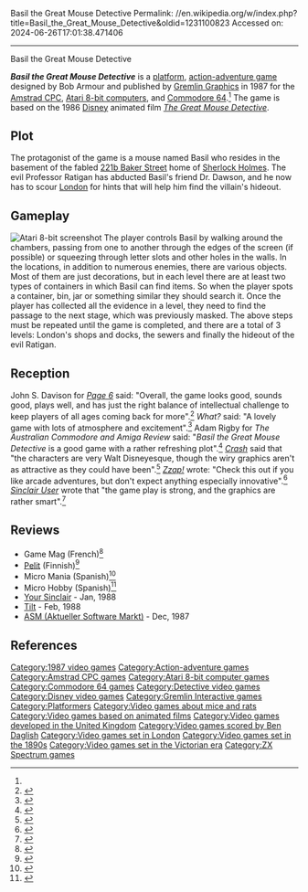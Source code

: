 Basil the Great Mouse Detective
Permalink: //en.wikipedia.org/w/index.php?title=Basil_the_Great_Mouse_Detective&oldid=1231100823
Accessed on: 2024-06-26T17:01:38.471406



------
Basil the Great Mouse Detective
{{Short description|1987 video game}}
{{about|the video game|the film it is based on|The Great Mouse Detective}}
{{Infobox video game
| collapsible = 
| state = 
| italic title = 
| title = Basil the Great Mouse Detective
| image = Basel the Great Mouse Detective cover.jpg
| alt = 
| caption = 
| designer = Bob Armour<ref name="giantlist"/>
| publisher = [[Gremlin Graphics]]
| composer = [[Ben Daglish]]
| series = 
| engine = 
| platforms = [[Amstrad CPC]], [[Atari 8-bit]], [[Commodore 64]], [[ZX Spectrum]]
| released = 1987<ref name="giantlist"/>
| genre = [[Platform game|Platform]], [[Action-adventure game|action-adventure]]
| modes = 
}}

'''''Basil the Great Mouse Detective''''' is a [[Platform game|platform]], [[action-adventure game]] designed by Bob Armour and published by [[Gremlin Graphics]] in 1987 for the [[Amstrad CPC]], [[Atari 8-bit computers]], and [[Commodore 64]].<ref name="giantlist"/> The game is based on the 1986 [[The Walt Disney Company|Disney]] animated film ''[[The Great Mouse Detective]]''.

==Plot==
The protagonist of the game is a mouse named Basil who resides in the basement of the fabled [[221b Baker Street]] home of [[Sherlock Holmes]]. The evil Professor Ratigan has abducted Basil's friend Dr. Dawson, and he now has to scour [[London]] for hints that will help him find the villain's hideout. 

==Gameplay==
[[File:Basil_the_Great_Mouse_Detective_Atari_8-bit_PAL_screenshot.png|thumb|left|Atari 8-bit screenshot]]
The player controls Basil by walking around the chambers, passing from one to another through the edges of the screen (if possible) or squeezing through letter slots and other holes in the walls. In the locations, in addition to numerous enemies, there are various objects. Most of them are just decorations, but in each level there are at least two types of containers in which Basil can find items. So when the player spots a container, bin, jar or something similar they should search it. Once the player has collected all the evidence in a level, they need to find the passage to the next stage, which was previously masked. The above steps must be repeated until the game is completed, and there are a total of 3 levels: London's shops and docks, the sewers and finally the hideout of the evil Ratigan.

==Reception==
John S. Davison for ''[[Page 6]]'' said: "Overall, the game looks good, sounds good, plays well, and has just the right balance of intellectual challenge to keep players of all ages coming back for more".<ref>{{Cite web|url=http://archive.org/details/Page6-33-May88/page/68/mode/2up|title=Page6 33 May88|accessdate=25 February 2021|via=Internet Archive}}</ref> ''What?'' said: "A lovely game with lots of atmosphere and excitement".<ref>{{Cite web|url=http://archive.org/details/what-poke-vol.-2-iss.-4-january-1988/page/6/mode/2up|title=What Poke ? Vol. 2 Iss. 4 January 1988|date=25 January 1988|accessdate=25 February 2021|via=Internet Archive}}</ref> Adam Rigby for ''The Australian Commodore and Amiga Review'' said: "''Basil the Great Mouse Detective'' is a good game with a rather refreshing plot".<ref>{{Cite web|url=http://archive.org/details/Australian_Commodore_and_Amiga_Review_The_Volume_5_Issue_4_1988-04_Saturday_Magazine_AU/page/n53/mode/2up|title=Australian Commodore and Amiga Review, The - Volume 5 Issue 4 (1988-04) (Saturday Magazine) (AU)|date=25 April 1988|accessdate=25 February 2021|via=Internet Archive}}</ref> ''[[Crash (magazine)|Crash]]'' said that "the characters are very Walt Disneyesque, though the wiry graphics aren't as attractive as they could have been".<ref>{{Cite web|url=http://archive.org/details/Crash_No._47_1987-12_Newsfield_GB/page/n121/mode/2up|title=Crash - No. 47 (1987-12) (Newsfield) (GB)|date=25 December 1987|accessdate=25 February 2021|via=Internet Archive}}</ref> ''[[Zzap!64|Zzap!]]'' wrote: "Check this out if you like arcade adventures, but don't expect anything especially innovative".<ref>{{Cite web|url=http://archive.org/details/zzapp_64_issue_033_600dpi/page/n163/mode/2up|title=Zzap! 64 Issue 033 (HQ)|accessdate=25 February 2021|via=Internet Archive}}</ref> ''[[Sinclair User]]'' wrote that "the game play is strong, and the graphics are rather smart".<ref>{{Cite web|url=http://archive.org/details/Sinclair_User_069/page/15/mode/2up|title=Sinclair User 069|accessdate=25 February 2021|via=Internet Archive}}</ref>

==Reviews==
* Game Mag (French)<ref>{{Cite web|url=http://archive.org/details/game-mag-02acme/page/n39/mode/2up|title=GAME MAG 02|date=25 February 1987|accessdate=25 February 2021|via=Internet Archive}}</ref>
* [[Pelit]] (Finnish)<ref>{{Cite web|url=http://archive.org/details/pelitvuosikirja1988/page/n31/mode/2up|title=Pelit Vuosikirja 1988|date=25 February 1988|accessdate=25 February 2021|via=Internet Archive}}</ref>
* Micro Mania (Spanish)<ref>{{Cite web|url=http://archive.org/details/MicromaniaPrimerEpocaspanishIssue31/page/n17/mode/2up|title=Micromania Primera Epoca (Spanish) Issue 31|accessdate=25 February 2021|via=Internet Archive}}</ref>
* Micro Hobby (Spanish)<ref>{{Cite web|url=http://archive.org/details/microhobby-magazine-167.pdf/page/n27/mode/2up|title=MicroHobby Magazine Issue 167|accessdate=25 February 2021|via=Internet Archive}}</ref>
* [[Your Sinclair]] - Jan, 1988
* [[Tilt (French magazine)|Tilt]] - Feb, 1988
* [[ASM (Aktueller Software Markt)]] - Dec, 1987

==References==
{{reflist|refs=
<ref name="giantlist">{{cite web|title=The Giant List of Classic Game Programmers|url=https://dadgum.com/giantlist/|last1=Hague|first1=James}}</ref>
}}

[[Category:1987 video games]]
[[Category:Action-adventure games]]
[[Category:Amstrad CPC games]]
[[Category:Atari 8-bit computer games]]
[[Category:Commodore 64 games]]
[[Category:Detective video games]]
[[Category:Disney video games]]
[[Category:Gremlin Interactive games]]
[[Category:Platformers]]
[[Category:Video games about mice and rats]]
[[Category:Video games based on animated films]]
[[Category:Video games developed in the United Kingdom]]
[[Category:Video games scored by Ben Daglish]]
[[Category:Video games set in London]]
[[Category:Video games set in the 1890s]]
[[Category:Video games set in the Victorian era]]
[[Category:ZX Spectrum games]]